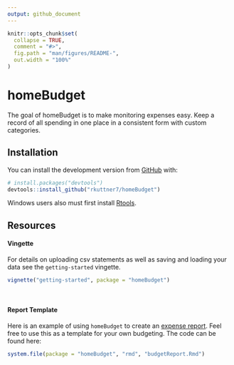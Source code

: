 ```yaml
---
output: github_document
---
```


<!-- README.md is generated from README.Rmd. Please edit that file -->

```r
knitr::opts_chunk$set(
  collapse = TRUE,
  comment = "#>",
  fig.path = "man/figures/README-",
  out.width = "100%"
)
```

# homeBudget

<!-- badges: start -->
<!-- badges: end -->

The goal of homeBudget is to make monitoring expenses easy.
Keep a record of all spending in one place in a consistent form with custom categories.
  
## Installation

You can install the development version from [GitHub](https://github.com/) with:

``` r
# install.packages("devtools")
devtools::install_github("rkuttner7/homeBudget")
```

Windows users also must first install [Rtools](http://cran.rstudio.com/bin/windows/Rtools/).

## Resources

#### Vingette  
For details on uploading csv statements as well as saving and loading your data see the `getting-started` vingette.
```r
vignette("getting-started", package = "homeBudget")
```
<br>  
  
#### Report Template  
Here is an example of using `homeBudget` to create an [expense report](https://github.com/rkuttner7/homeBudget/blob/master/inst/rmd/budgetReport.html). Feel free to use this as a template for your own budgeting. The code can be found here:  
```r
system.file(package = "homeBudget", "rmd", "budgetReport.Rmd")
```
